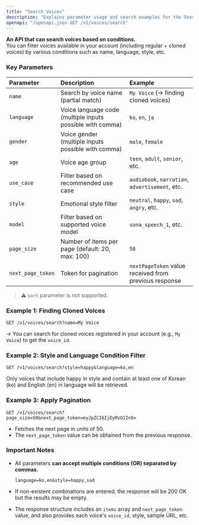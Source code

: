 ```yaml
---
title: "Search Voices"
description: "Explains parameter usage and search examples for the Search Voices API that can filter voices by various conditions."
openapi: "/openapi.json GET /v1/voices/search"
---
```


**An API that can search voices based on conditions.**\
You can filter voices available in your account (including regular \+ cloned voices) by various conditions such as name, language, style, etc.

### Key Parameters

| Parameter         | Description                                               | Example                                               |
| :---------------- | :-------------------------------------------------------- | :---------------------------------------------------- |
| `name`            | Search by voice name (partial match)                      | `My Voice` (→ finding cloned voices)                  |
| `language`        | Voice language code (multiple inputs possible with comma) | `ko`, `en`, `ja`                                      |
| `gender`          | Voice gender (multiple inputs possible with comma)        | `male`, `female`                                      |
| `age`             | Voice age group                                           | `teen`, `adult`, `senior`, etc.                       |
| `use_case`        | Filter based on recommended use case                      | `audiobook`, `narration`, `advertisement`, etc.       |
| `style`           | Emotional style filter                                    | `neutral`, `happy`, `sad`, `angry`, etc.              |
| `model`           | Filter based on supported voice model                     | `sona_speech_1`, etc.                                 |
| `page_size`       | Number of items per page (default: 20, max: 100)          | `50`                                                  |
| `next_page_token` | Token for pagination                                      | `nextPageToken` value received from previous response |

> ⚠️ `sort` parameter is not supported.

### Example 1: Finding Cloned Voices

```http
GET /v1/voices/search?name=My Voice
```

→ You can search for cloned voices registered in your account (e.g., `My Voice`) to get the `voice_id`.

### Example 2: Style and Language Condition Filter

```http
GET /v1/voices/search?style=happy&language=ko,en
```

Only voices that include happy in style and contain at least one of Korean (ko) and English (en) in language will be retrieved.

### Example 3: Apply Pagination

```http
GET /v1/voices/search?page_size=50&next_page_token=eyJpZCI6IjEyMzQ1In0=
```

- Fetches the next page in units of 50.
- The `next_page_token` value can be obtained from the previous response.

### Important Notes

- All parameters **can accept multiple conditions (OR) separated by commas.**

  ```http
  language=ko,en&style=happy,sad
  ```
- If non-existent combinations are entered, the response will be 200 OK but the results may be empty.
- The response structure includes an `items` array and `next_page_token` value, and also provides each voice's `voice_id`, style, sample URL, etc.